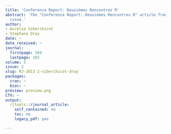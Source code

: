 ```yaml
---
title: 'Conference Report: Deuxièmes Rencontres R'
abstract: 'The "Conference Report: Deuxièmes Rencontres R" article from the 2013-2
  issue.'
author:
- Aurelie Siberchicot
- Stephane Dray
date: ~
date_received: ~
journal:
  firstpage: 164
  lastpage: 165
volume: 5
issue: 2
slug: RJ-2013-2-siberchicot-dray
packages:
  cran: ~
  bioc: ~
preview: preview.png
CTV: ~
output:
  rjtools::rjournal_article:
    self_contained: no
    toc: no
    legacy_pdf: yes

---
```

